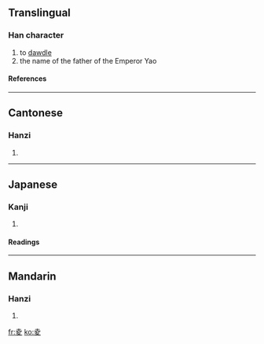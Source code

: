 ==Translingual==
===Han character===
{{Han char|rn=35|rad=夊|as=05|sn=8|four=4040<sub>7</sub>|canj=土金竹水 (GCHE)}}
# to [[dawdle]]
# the name of the father of the Emperor Yao
====References====
{{Han ref|kx=0245.050|dkj=05714|dj=0485.230|hdz=20869.010|uh=590C|ud=22796|bh=CC42|bd=52290}}
----
==Cantonese==
===Hanzi===
{{yue-hanzi|jyut=|y=ling4}}
# {{defn|Cantonese}}
----
==Japanese==
===Kanji===
{{ja-kanji|grade=|rs=夊05}}
# {{defn|Japanese}} 
====Readings====
{{ja-readings|on=[[りょう]] (ryō)|kun=[[しのぐ]] (shinogu), [[すたれる]] (sutareru)}}
----
==Mandarin==
===Hanzi===
{{cmn-hanzi|pin=[[líng]] (ling2)|wg=ling<sup>2</sup>}}
# {{defn|Mandarin}}

[[fr:夌]]
[[ko:夌]]